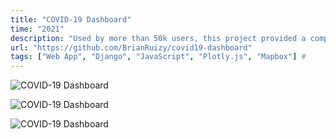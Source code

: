 ```yaml
---
title: "COVID-19 Dashboard"
time: "2021"
description: "Used by more than 50k users, this project provided a comprehensive view of the COVID-19 pandemic."
url: "https://github.com/BrianRuizy/covid19-dashboard"
tags: ["Web App", "Django", "JavaScript", "Plotly.js", "Mapbox"] #
---
```


<Image
  src="/projects/covid/image.png"
  alt="COVID-19 Dashboard"
  width={2580}
  height={1691}
/>

<Image
  src="/projects/covid/image.png"
  alt="COVID-19 Dashboard"
  width={1905}
  height={1409}
  caption="Mobile view of application, including list of key statistics, the map of daily growth, and the fully interactive map made using Mapbox."
/>

<Image
  src="/projects/covid/image.png"
  alt="COVID-19 Dashboard"
  width={2580}
  height={1691}
  caption="Tablet view of the dashboard's home page. The application is designed to be responsive to all platforms and devices."
/>